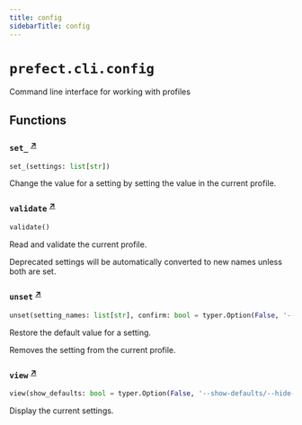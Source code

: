 ```yaml
---
title: config
sidebarTitle: config
---
```


# `prefect.cli.config`



Command line interface for working with profiles


## Functions

### `set_` <sup><a href="https://github.com/PrefectHQ/prefect/blob/main/src/prefect/cli/config.py#L39" target="_blank">↗</a></sup>

```python
set_(settings: list[str])
```


Change the value for a setting by setting the value in the current profile.


### `validate` <sup><a href="https://github.com/PrefectHQ/prefect/blob/main/src/prefect/cli/config.py#L85" target="_blank">↗</a></sup>

```python
validate()
```


Read and validate the current profile.

Deprecated settings will be automatically converted to new names unless both are
set.


### `unset` <sup><a href="https://github.com/PrefectHQ/prefect/blob/main/src/prefect/cli/config.py#L102" target="_blank">↗</a></sup>

```python
unset(setting_names: list[str], confirm: bool = typer.Option(False, '--yes', '-y'))
```


Restore the default value for a setting.

Removes the setting from the current profile.


### `view` <sup><a href="https://github.com/PrefectHQ/prefect/blob/main/src/prefect/cli/config.py#L173" target="_blank">↗</a></sup>

```python
view(show_defaults: bool = typer.Option(False, '--show-defaults/--hide-defaults', help=show_defaults_help), show_sources: bool = typer.Option(True, '--show-sources/--hide-sources', help=show_sources_help), show_secrets: bool = typer.Option(False, '--show-secrets/--hide-secrets', help='Toggle display of secrets setting values.'))
```


Display the current settings.

